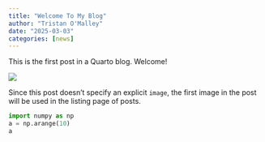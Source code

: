 ```yaml
---
title: "Welcome To My Blog"
author: "Tristan O'Malley"
date: "2025-03-03"
categories: [news]
---
```


This is the first post in a Quarto blog. Welcome!

![](thumbnail.jpg)

Since this post doesn't specify an explicit `image`, the first image in the post will be used in the listing page of posts.


```python
import numpy as np
a = np.arange(10)
a

```